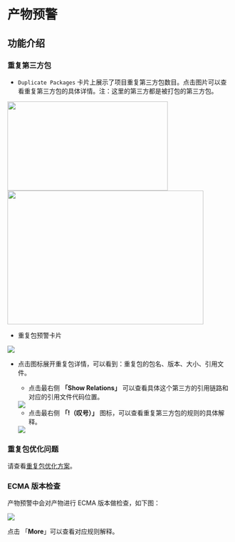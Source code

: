 # 产物预警

## 功能介绍

### 重复第三方包

- `Duplicate Packages` 卡片上展示了项目重复第三方包数目。点击图片可以查看重复第三方包的具体详情。注：这里的第三方都是被打包的第三方包。
<div style={{ display: "flex" }}>
  <img src="https://lf3-static.bytednsdoc.com/obj/eden-cn/lognuvj/rsdoctor/docs/usage/bundle/bundle-alters-1.png" height='200px' width='360px' style={{"margin": 'auto' }} />
  <img src="https://lf3-static.bytednsdoc.com/obj/eden-cn/lognuvj/rsdoctor/docs/usage/bundle/bundle-alters-2.png" height='300px' width='440px' style={{"margin": 'auto'}} />
</div>

- 重复包预警卡片

<img src="https://lf3-static.bytednsdoc.com/obj/eden-cn/lognuvj/rsdoctor/docs/usage/bundle/bundle-alerts.png" />


- 点击图标展开重复包详情，可以看到：重复包的包名、版本、大小、引用文件。

  - 点击最右侧 **「Show Relations」** 可以查看具体这个第三方的引用链路和对应的引用文件代码位置。

  <img src="https://lf3-static.bytednsdoc.com/obj/eden-cn/lognuvj/rsdoctor/docs/usage/bundle/bundle-alters-relations.png" />

  - 点击最右侧 **「!（叹号）」** 图标，可以查看重复第三方包的规则的具体解释。

  <img src="https://lf3-static.bytednsdoc.com/obj/eden-cn/lognuvj/rsdoctor/docs/usage/bundle/bundle-alters-rule.png" />


### 重复包优化问题

请查看[重复包优化方案](../../blog/topic/duplicate-pkg-problem)。


### ECMA 版本检查

产物预警中会对产物进行 ECMA 版本做检查，如下图：

  <img src="https://lf3-static.bytednsdoc.com/obj/eden-cn/lognuvj/rsdoctor/docs/usage/bundle/bundle-alerts-ecma.png" />

点击 「**More**」可以查看对应规则解释。